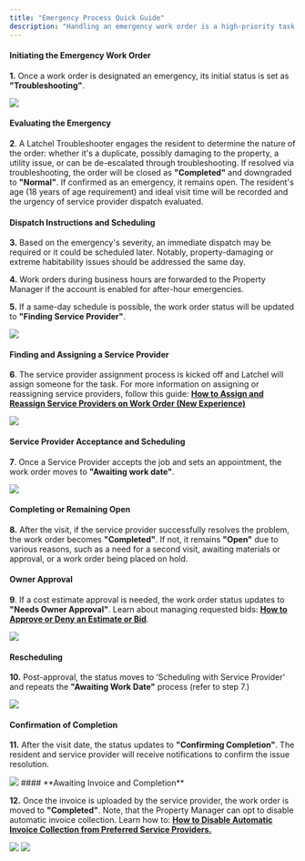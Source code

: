 ---
title: "Emergency Process Quick Guide"
description: "Handling an emergency work order is a high-priority task where all parties involved - be it a resident, a Latchel Admin, or a Property Manager - receive priority service. This guide will outline how to handle a resident-initiated emergency work order."
---

#### **Initiating the Emergency Work Order**

**1.** Once a work order is designated an emergency, its initial status is set as **"Troubleshooting"**.

<Frame>
  <img src="/images/rtaImage-561.jpg"/>
</Frame>

#### **Evaluating the Emergency**

**2**. A Latchel Troubleshooter engages the resident to determine the nature of the order: whether it's a duplicate, possibly damaging to the property, a utility issue, or can be de-escalated through troubleshooting. If resolved via troubleshooting, the order will be closed as **"Completed"** and downgraded to **"Normal"**. If confirmed as an emergency, it remains open. The resident's age (18 years of age requirement) and ideal visit time will be recorded and the urgency of service provider dispatch evaluated.

#### **Dispatch Instructions and Scheduling**

**3.** Based on the emergency's severity, an immediate dispatch may be required or it could be scheduled later. Notably, property-damaging or extreme habitability issues should be addressed the same day.

**4\.** Work orders during business hours are forwarded to the Property Manager if the account is enabled for after-hour emergencies.

**5.** If a same-day schedule is possible, the work order status will be updated to **"Finding Service Provider"**.


<Frame>
  <img src="/images/rtaImage-562.jpg"/>
</Frame>

#### **Finding and Assigning a Service Provider**

**6**. The service provider assignment process is kicked off and Latchel will assign someone for the task. For more information on assigning or reassigning service providers, follow this guide: [**How to Assign and Reassign Service Providers on Work Order (New Experience)**](/s/topic/0TO5e000000h9wqGAA/How-to-Assign-and-Reassign-Service-Providers-on-Work-Order-New-Experience)

<Frame>
  <img src="/images/rtaImage-563.jpg"/>
</Frame>

#### **Service Provider Acceptance and Scheduling**

**7**. Once a Service Provider accepts the job and sets an appointment, the work order moves to **"Awaiting work date"**.


<Frame>
  <img src="/images/rtaImage-564.jpg"/>
</Frame>

#### **Completing or Remaining Open**

**8.** After the visit, if the service provider successfully resolves the problem, the work order becomes **"Completed"**. If not, it remains **"Open"** due to various reasons, such as a need for a second visit, awaiting materials or approval, or a work order being placed on hold.

#### **Owner Approval**

**9**. If a cost estimate approval is needed, the work order status updates to **"Needs Owner Approval"**. Learn about managing requested bids: **[How to Approve or Deny an Estimate or Bid](/s/topic/0TO5e000000h9wqGAA/How-to-Approve-or-Deny-an-Estimate-or-a-Bid)**.


<Frame>
  <img src="/images/rtaImage-565.jpg"/>
</Frame>

#### **Rescheduling**

**10.** Post-approval, the status moves to ‘Scheduling with Service Provider’ and repeats the **"Awaiting Work Date"** process (refer to step 7.)

<Frame>
  <img src="/images/rtaImage-566.jpg"/>
</Frame>

#### **Confirmation of Completion**

**11.** After the visit date, the status updates to **"Confirming Completion"**. The resident and service provider will receive notifications to confirm the issue resolution.


<Frame>
  <img src="/images/rtaImage-567.jpg"/>
</Frame>
#### **Awaiting Invoice and Completion**

**12.** Once the invoice is uploaded by the service provider, the work order is moved to **"Completed"**. Note, that the Property Manager can opt to disable automatic invoice collection. Learn how to: [**H**](/s/topic/0TO5e000000h9wqGAA/How-to-Disable-Automatic-Invoice-Collection-from-Preferred-Service-Providers)**[ow to Disable Automatic Invoice Collection from Preferred Service Providers.](/s/topic/0TO5e000000h9wqGAA/How-to-Disable-Automatic-Invoice-Collection-from-Preferred-Service-Providers)**


<Frame>
  <img src="/images/rtaImage-568.jpg"/>
</Frame>

<Frame>
  <img src="/images/rtaImage-569.jpg"/>
</Frame>
